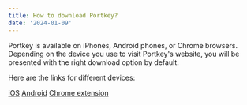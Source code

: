 ```yaml
---
title: How to download Portkey?
date: '2024-01-09'
---
```


Portkey is available on iPhones, Android phones, or Chrome browsers. Depending on the device you use to visit Portkey's website, you will be presented with the right download option by default.

Here are the links for different devices:

[iOS](https://apps.apple.com/us/app/portkey-wallet-crypto-games/id6445808228?l=en "iOS")
[Android](https://play.google.com/store/apps/details?id=com.portkey.did\&hl=en\&pli=1 "Android")
[Chrome extension](https://chromewebstore.google.com/detail/portkey-wallet-crypto-gam/hpjiiechbbhefmpggegmahejiiphbmij?hl=en-GB "Chrome extension")
